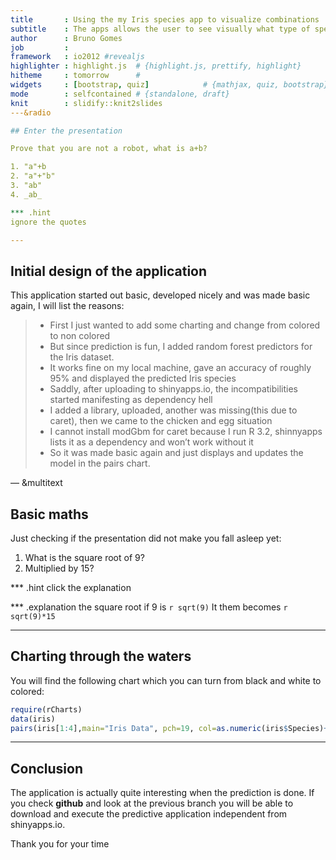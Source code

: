 ```yaml
---
title       : Using the my Iris species app to visualize combinations
subtitle    : The apps allows the user to see visually what type of species this iris will become
author      : Bruno Gomes
job         : 
framework   : io2012 #revealjs
highlighter : highlight.js  # {highlight.js, prettify, highlight}
hitheme     : tomorrow      # 
widgets     : [bootstrap, quiz]            # {mathjax, quiz, bootstrap}
mode        : selfcontained # {standalone, draft}
knit        : slidify::knit2slides
---&radio

## Enter the presentation

Prove that you are not a robot, what is a+b?

1. "a"+b 
2. "a"+"b" 
3. "ab" 
4. _ab_ 

*** .hint
ignore the quotes

--- 
```


## Initial design of the application

This application started out basic, developed nicely and was made basic again, I will list the reasons:

> * First I just wanted to add some charting and change from colored to non colored
> * But since prediction is fun, I added random forest predictors for the Iris dataset.
> * It works fine on my local machine, gave an accuracy of roughly 95% and displayed the predicted Iris species
> * Saddly, after uploading to shinyapps.io, the incompatibilities started manifesting as dependency hell
> * I added a library, uploaded, another was missing(this due to caret), then we came to the chicken and egg situation
> * I cannot install modGbm for caret because I run R 3.2, shinnyapps lists it as a dependency and won't work without it
> * So it was made basic again and just displays and updates the model in the pairs chart.

---  &multitext

## Basic maths

Just checking if the presentation did not make you fall asleep yet:

1. What is the square root of 9?
2. Multiplied by 15?

*** .hint
click the explanation

*** .explanation
the square root if 9 is <span class="answer">`r sqrt(9)`</span>
It them becomes <span class="answer">`r sqrt(9)*15`</span>


--- 

## Charting through the waters

You will find the following chart which you can turn from black and white to colored:

```r
require(rCharts)
data(iris)
pairs(iris[1:4],main="Iris Data", pch=19, col=as.numeric(iris$Species)+1)
```           

--- 

## Conclusion

The application is actually quite interesting when the prediction is done.
If you check **github** and look at the previous branch you will be able to download and execute the predictive application independent from shinyapps.io.

Thank you for your time


